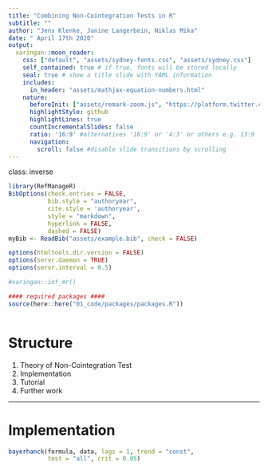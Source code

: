 ```yaml
---
title: "Combining Non-Cointegration Tests in R"
subtitle: ""
author: "Jens Klenke, Janine Langerbein, Niklas Mika"
date: " April 17th 2020"
output:
  xaringan::moon_reader:
    css: ["default", "assets/sydney-fonts.css", "assets/sydney.css"]
    self_contained: true # if true, fonts will be stored locally
    seal: true # show a title slide with YAML information
    includes:
      in_header: "assets/mathjax-equation-numbers.html"
    nature:
      beforeInit: ["assets/remark-zoom.js", "https://platform.twitter.com/widgets.js"]
      highlightStyle: github
      highlightLines: true
      countIncrementalSlides: false
      ratio: '16:9' #alternatives '16:9' or '4:3' or others e.g. 13:9
      navigation:
        scroll: false #disable slide transitions by scrolling
---
```

class: inverse

```r
library(RefManageR)
BibOptions(check.entries = FALSE, 
           bib.style = "authoryear", 
           cite.style = 'authoryear', 
           style = "markdown",
           hyperlink = FALSE, 
           dashed = FALSE)
myBib <- ReadBib("assets/example.bib", check = FALSE)

options(htmltools.dir.version = FALSE)
options(servr.daemon = TRUE)
options(servr.interval = 0.5)

#xaringan::inf_mr()

#### required packages ####
source(here::here("01_code/packages/packages.R"))



```

# Structure
 

1. Theory of Non-Cointegration Test
2. Implementation
3. Tutorial 
4. Further work

---
# Implementation

```r
bayerhanck(formula, data, lags = 1, trend = "const", 
           test = "all", crit = 0.05)
```


